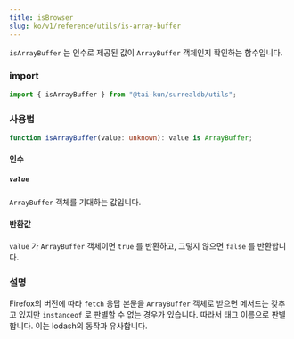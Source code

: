 ```yaml
---
title: isBrowser
slug: ko/v1/reference/utils/is-array-buffer
---
```


`isArrayBuffer` 는 인수로 제공된 값이 `ArrayBuffer` 객체인지 확인하는 함수입니다.

### import

```ts
import { isArrayBuffer } from "@tai-kun/surrealdb/utils";
```

### 사용법

```ts
function isArrayBuffer(value: unknown): value is ArrayBuffer;
```

#### 인수

##### `value`

`ArrayBuffer` 객체를 기대하는 값입니다.

#### 반환값

`value` 가 `ArrayBuffer` 객체이면 `true` 를 반환하고, 그렇지 않으면 `false` 를 반환합니다.

### 설명

Firefox의 버전에 따라 `fetch` 응답 본문을 `ArrayBuffer` 객체로 받으면 메서드는 갖추고 있지만 `instanceof` 로 판별할 수 없는 경우가 있습니다. 따라서 태그 이름으로 판별합니다. 이는 lodash의 동작과 유사합니다.
